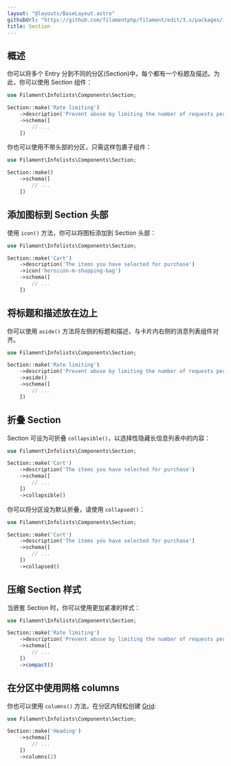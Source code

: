 ```yaml
---
layout: "@layouts/BaseLayout.astro"
githubUrl: "https://github.com/filamentphp/filament/edit/3.x/packages/infolists/docs/04-layout/05-section.md"
title: Section
---
```


## 概述

你可以将多个 Entry 分到不同的分区(Section)中，每个都有一个标题及描述。为此，你可以使用 Section 组件：

```php
use Filament\Infolists\Components\Section;

Section::make('Rate limiting')
    ->description('Prevent abuse by limiting the number of requests per period')
    ->schema([
        // ...
    ])
```

<AutoScreenshot name="infolists/layout/section/simple" alt="Section" version="3.x" />

你也可以使用不带头部的分区，只需这样包裹子组件：

```php
use Filament\Infolists\Components\Section;

Section::make()
    ->schema([
        // ...
    ])
```

<AutoScreenshot name="infolists/layout/section/without-header" alt="Section without header" version="3.x" />

## 添加图标到 Section 头部

使用 `icon()` 方法，你可以将图标添加到 Section 头部：

```php
use Filament\Infolists\Components\Section;

Section::make('Cart')
    ->description('The items you have selected for purchase')
    ->icon('heroicon-m-shopping-bag')
    ->schema([
        // ...
    ])
```

<AutoScreenshot name="infolists/layout/section/icons" alt="Section with icon" version="3.x" />

## 将标题和描述放在边上

你可以使用 `aside()` 方法将左侧的标题和描述，与卡片内右侧的消息列表组件对齐。

```php
use Filament\Infolists\Components\Section;

Section::make('Rate limiting')
    ->description('Prevent abuse by limiting the number of requests per period')
    ->aside()
    ->schema([
        // ...
    ])
```

<AutoScreenshot name="infolists/layout/section/aside" alt="Section with heading and description aside" version="3.x" />

## 折叠 Section

Section 可设为可折叠 `collapsible()`，以选择性隐藏长信息列表中的内容：

```php
use Filament\Infolists\Components\Section;

Section::make('Cart')
    ->description('The items you have selected for purchase')
    ->schema([
        // ...
    ])
    ->collapsible()
```

你可以将分区设为默认折叠，请使用 `collapsed()`：

```php
use Filament\Infolists\Components\Section;

Section::make('Cart')
    ->description('The items you have selected for purchase')
    ->schema([
        // ...
    ])
    ->collapsed()
```

<AutoScreenshot name="infolists/layout/section/collapsed" alt="Collapsed section" version="3.x" />

## 压缩 Section 样式

当嵌套 Section 时，你可以使用更加紧凑的样式：

```php
use Filament\Infolists\Components\Section;

Section::make('Rate limiting')
    ->description('Prevent abuse by limiting the number of requests per period')
    ->schema([
        // ...
    ])
    ->compact()
```

<AutoScreenshot name="infolists/layout/section/compact" alt="Compact section" version="3.x" />

## 在分区中使用网格 columns

你也可以使用 `columns()` 方法，在分区内轻松创建 [Grid](grid):

```php
use Filament\Infolists\Components\Section;

Section::make('Heading')
    ->schema([
        // ...
    ])
    ->columns(2)
```
